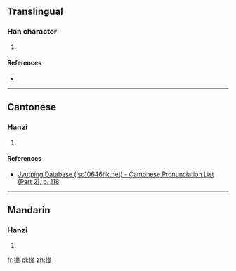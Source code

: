 ==Translingual==

===Han character===
{{Han char|rn=64|rad=手|as=12|sn=15|four=|canj=手戈大十 (QIKJ)|ids=⿰[[扌]][[軬]]}}

# {{defn|Han|sort=手12}}

====References====
* {{Han ref|kx=0456.080|dkj=12742|hdz=31964.040|uh=64AA|ud=25770}}

----

==Cantonese==

===Hanzi===
{{yue-hanzi|jyut=[[ban6]]|y=ban6}}

# {{defn|lang=yue|sort=手12}}

====References====
*[http://www.iso10646hk.net/jp/document/download.jsp Jyutping Database (iso10646hk.net) - Cantonese Pronunciation List (Part 2), p. 118]

----

==Mandarin==

===Hanzi===
{{cmn-hanzi|pin=[[bèn]] ([[ben4]]), [[hū]] ([[hu1]])|wg=pen<sup>4</sup>, hu<sup>1</sup>}}

# {{defn|lang=cmn|sort=手12}}

[[fr:撪]]
[[pl:撪]]
[[zh:撪]]